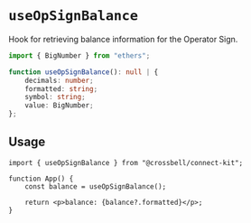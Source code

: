 # `useOpSignBalance`

Hook for retrieving balance information for the Operator Sign.

```ts
import { BigNumber } from "ethers";

function useOpSignBalance(): null | {
	decimals: number;
	formatted: string;
	symbol: string;
	value: BigNumber;
};
```

## Usage

```tsx
import { useOpSignBalance } from "@crossbell/connect-kit";

function App() {
	const balance = useOpSignBalance();

	return <p>balance: {balance?.formatted}</p>;
}
```
